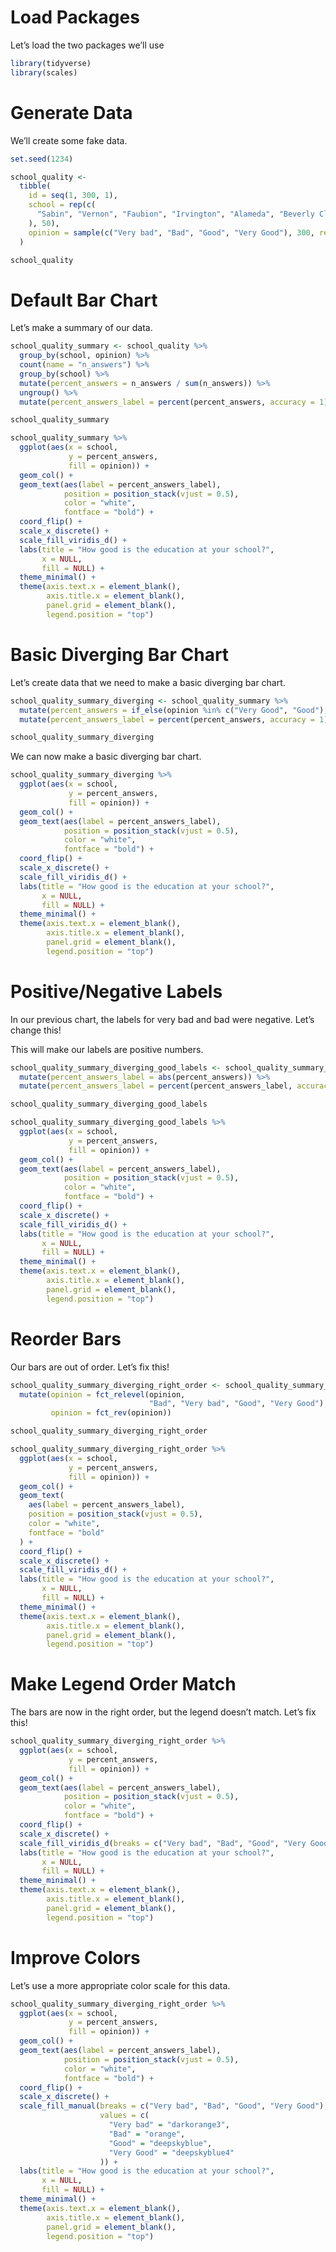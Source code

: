 # Load Packages

Let's load the two packages we'll use

```r
library(tidyverse)
library(scales)
```

# Generate Data

We'll create some fake data. 

```r
set.seed(1234)

school_quality <-
  tibble(
    id = seq(1, 300, 1),
    school = rep(c(
      "Sabin", "Vernon", "Faubion", "Irvington", "Alameda", "Beverly Cleary"
    ), 50),
    opinion = sample(c("Very bad", "Bad", "Good", "Very Good"), 300, replace = TRUE)
  )

school_quality
```

# Default Bar Chart

Let's make a summary of our data. 

```r
school_quality_summary <- school_quality %>% 
  group_by(school, opinion) %>% 
  count(name = "n_answers") %>% 
  group_by(school) %>% 
  mutate(percent_answers = n_answers / sum(n_answers)) %>% 
  ungroup() %>% 
  mutate(percent_answers_label = percent(percent_answers, accuracy = 1))

school_quality_summary
```


```r
school_quality_summary %>%
  ggplot(aes(x = school, 
             y = percent_answers,
             fill = opinion)) +
  geom_col() +
  geom_text(aes(label = percent_answers_label),
            position = position_stack(vjust = 0.5),
            color = "white",
            fontface = "bold") +
  coord_flip() +
  scale_x_discrete() +
  scale_fill_viridis_d() +
  labs(title = "How good is the education at your school?",
       x = NULL,
       fill = NULL) +
  theme_minimal() +
  theme(axis.text.x = element_blank(),
        axis.title.x = element_blank(),
        panel.grid = element_blank(),
        legend.position = "top")
```


# Basic Diverging Bar Chart

Let's create data that we need to make a basic diverging bar chart.

```r
school_quality_summary_diverging <- school_quality_summary %>%
  mutate(percent_answers = if_else(opinion %in% c("Very Good", "Good"), percent_answers, -percent_answers)) %>% 
  mutate(percent_answers_label = percent(percent_answers, accuracy = 1))

school_quality_summary_diverging
```
We can now make a basic diverging bar chart. 

```r
school_quality_summary_diverging %>%
  ggplot(aes(x = school, 
             y = percent_answers,
             fill = opinion)) +
  geom_col() +
  geom_text(aes(label = percent_answers_label),
            position = position_stack(vjust = 0.5),
            color = "white",
            fontface = "bold") +
  coord_flip() +
  scale_x_discrete() +
  scale_fill_viridis_d() +
  labs(title = "How good is the education at your school?",
       x = NULL,
       fill = NULL) +
  theme_minimal() +
  theme(axis.text.x = element_blank(),
        axis.title.x = element_blank(),
        panel.grid = element_blank(),
        legend.position = "top")
```


# Positive/Negative Labels

In our previous chart, the labels for very bad and bad were negative. Let's change this!

This will make our labels are positive numbers. 

```r
school_quality_summary_diverging_good_labels <- school_quality_summary_diverging %>%
  mutate(percent_answers_label = abs(percent_answers)) %>% 
  mutate(percent_answers_label = percent(percent_answers_label, accuracy = 1))

school_quality_summary_diverging_good_labels
```

```r
school_quality_summary_diverging_good_labels %>% 
  ggplot(aes(x = school, 
             y = percent_answers,
             fill = opinion)) +
  geom_col() +
  geom_text(aes(label = percent_answers_label),
            position = position_stack(vjust = 0.5),
            color = "white",
            fontface = "bold") +
  coord_flip() +
  scale_x_discrete() +
  scale_fill_viridis_d() +
  labs(title = "How good is the education at your school?",
       x = NULL,
       fill = NULL) +
  theme_minimal() +
  theme(axis.text.x = element_blank(),
        axis.title.x = element_blank(),
        panel.grid = element_blank(),
        legend.position = "top")
```


# Reorder Bars

Our bars are out of order. Let's fix this!

```r
school_quality_summary_diverging_right_order <- school_quality_summary_diverging_good_labels %>% 
  mutate(opinion = fct_relevel(opinion,
                               "Bad", "Very bad", "Good", "Very Good"),
         opinion = fct_rev(opinion)) 

school_quality_summary_diverging_right_order
```


```r
school_quality_summary_diverging_right_order %>%
  ggplot(aes(x = school, 
             y = percent_answers,
             fill = opinion)) +
  geom_col() +
  geom_text(
    aes(label = percent_answers_label),
    position = position_stack(vjust = 0.5),
    color = "white",
    fontface = "bold"
  ) +
  coord_flip() +
  scale_x_discrete() +
  scale_fill_viridis_d() +
  labs(title = "How good is the education at your school?",
       x = NULL,
       fill = NULL) +
  theme_minimal() +
  theme(axis.text.x = element_blank(),
        axis.title.x = element_blank(),
        panel.grid = element_blank(),
        legend.position = "top")
```

# Make Legend Order Match

The bars are now in the right order, but the legend doesn't match. Let's fix this!

```r
school_quality_summary_diverging_right_order %>%
  ggplot(aes(x = school, 
             y = percent_answers,
             fill = opinion)) +
  geom_col() +
  geom_text(aes(label = percent_answers_label),
            position = position_stack(vjust = 0.5),
            color = "white",
            fontface = "bold") +
  coord_flip() +
  scale_x_discrete() +
  scale_fill_viridis_d(breaks = c("Very bad", "Bad", "Good", "Very Good")) +
  labs(title = "How good is the education at your school?",
       x = NULL,
       fill = NULL) +
  theme_minimal() +
  theme(axis.text.x = element_blank(),
        axis.title.x = element_blank(),
        panel.grid = element_blank(),
        legend.position = "top")
```



# Improve Colors

Let's use a more appropriate color scale for this data. 

```r
school_quality_summary_diverging_right_order %>%
  ggplot(aes(x = school, 
             y = percent_answers,
             fill = opinion)) +
  geom_col() +
  geom_text(aes(label = percent_answers_label),
            position = position_stack(vjust = 0.5),
            color = "white",
            fontface = "bold") +
  coord_flip() +
  scale_x_discrete() +
  scale_fill_manual(breaks = c("Very bad", "Bad", "Good", "Very Good"),
                    values = c(
                      "Very bad" = "darkorange3",
                      "Bad" = "orange",
                      "Good" = "deepskyblue",
                      "Very Good" = "deepskyblue4"
                    )) +
  labs(title = "How good is the education at your school?",
       x = NULL,
       fill = NULL) +
  theme_minimal() +
  theme(axis.text.x = element_blank(),
        axis.title.x = element_blank(),
        panel.grid = element_blank(),
        legend.position = "top")
```


